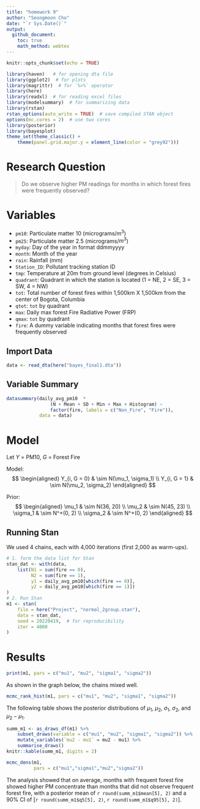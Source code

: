 ---
title: "homework 9"
author: "Seongmoon Cho"
date: "`r Sys.Date()`"
output:
  github_document:
    toc: true
    math_method: webtex
---

```{r setup, include=FALSE}
knitr::opts_chunk$set(echo = TRUE)
```

```{r load-pkg, message = FALSE}
library(haven)   # for opening dta file
library(ggplot2)  # for plots
library(magrittr)  # for `%>%` operator
library(here)
library(readxl)  # for reading excel files
library(modelsummary)  # for summarizing data
library(rstan)
rstan_options(auto_write = TRUE)  # save compiled STAN object
options(mc.cores = 2)  # use two cores
library(posterior)
library(bayesplot)
theme_set(theme_classic() +
    theme(panel.grid.major.y = element_line(color = "grey92")))
```

# Research Question

> Do we observe higher PM readings for months in which forest fires were frequently observed?


# Variables

- `pm10`: Particulate matter 10 (micrograms/$m^3$)
- `pm25`: Particulate matter 2.5 (micrograms/$m^3$)
- `myday`: Day of the year in format ddmmyyyy
- `month`: Month of the year
- `rain`: Rainfall (mm)
- `Station_ID`: Pollutant tracking station ID
- `tmp`: Temperature at 20m from ground level (degrees in Celsius)
- `quadrant`: Quadrant in which the station is located (1 = NE, 2 = SE, 3 = SW, 4 = NW)
- `tot`: Total number of forest fires within 1,500km X 1,500km from the center of Bogota, Columbia
- `qtot`: `tot` by quadrant
- `max`: Daily max forest Fire Radiative Power (FRP)
- `qmax`: `tot` by quadrant
- `fire`: A dummy variable indicating months that forest fires were frequently observed

## Import Data

```{r data import}
data <- read_dta(here("bayes_final1.dta"))
```

## Variable Summary

```{r summ-var}
datasummary(daily_avg_pm10  * 
                (N + Mean + SD + Min + Max + Histogram) ~
                factor(fire, labels = c("Non_Fire", "Fire")),
            data = data)
```

# Model

Let $Y$ = PM10, $G$ = Forest Fire

Model:
$$
  \begin{aligned}
    Y_{i, G = 0} & \sim N(\mu_1, \sigma_1) \\
    Y_{i, G = 1} & \sim N(\mu_2, \sigma_2)
  \end{aligned}
$$

Prior:
$$
  \begin{aligned}
    \mu_1 & \sim N(36, 20) \\
    \mu_2 & \sim N(45, 23) \\
    \sigma_1 & \sim N^+(0, 2) \\
    \sigma_2 & \sim N^+(0, 2)
  \end{aligned}
$$

## Running Stan

We used 4 chains, each with 4,000 iterations (first 2,000 as warm-ups). 

```{r m1, results = "hide"}
# 1. form the data list for Stan
stan_dat <- with(data,
    list(N1 = sum(fire == 0),
         N2 = sum(fire == 1),
         y1 = daily_avg_pm10[which(fire == 0)],
         y2 = daily_avg_pm10[which(fire == 1)])
)
# 2. Run Stan
m1 <- stan(
    file = here("Project", "normal_2group.stan"),
    data = stan_dat,
    seed = 20220419,  # for reproducibility
    iter = 4000
)
```

# Results
```{r}
print(m1, pars = c("mu1", "mu2", "sigma1", "sigma2"))
```


As shown in the graph below, the chains mixed well.

```{r rank-hist-m1}
mcmc_rank_hist(m1, pars = c("mu1", "mu2", "sigma1", "sigma2"))
```

The following table shows the posterior distributions of $\mu_1$, $\mu_2$, $\sigma_1$, $\sigma_2$, and $\mu_2 - \mu_1$.

```{r summ-m1}
summ_m1 <- as_draws_df(m1) %>%
    subset_draws(variable = c("mu1", "mu2", "sigma1", "sigma2")) %>%
    mutate_variables(`mu2 - mu1` = mu2 - mu1) %>%
    summarise_draws()
knitr::kable(summ_m1, digits = 2)
```

```{r mcmc_dens}
mcmc_dens(m1, 
          pars = c("mu1","sigma1","mu2","sigma2"))
```

The analysis showed that on average, months with frequent forest fire showed higher PM concentrate than months that did not observe frequent forest fire, with a posterior mean of `r round(summ_m1$mean[5], 2)` and a 90% CI of [`r round(summ_m1$q5[5], 2)`, `r round(summ_m1$q95[5], 2)`].
